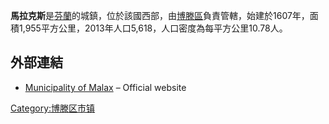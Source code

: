 '''馬拉克斯'''是[[芬蘭|芬蘭]]的城鎮，位於該國西部，由[[博滕區|博滕區]]負責管轄，始建於1607年，面積1,955平方公里，2013年人口5,618，人口密度為每平方公里10.78人。

==外部連結==
*[http://www.malax.fi/ Municipality of Malax] – Official website {{sv icon}} {{fi icon}}

{{Finland-geo-stub}}
[[Category:博滕区市镇|Category:博滕区市镇]]